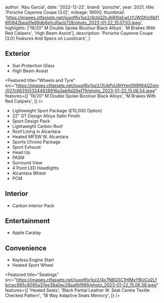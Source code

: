 
  author: 'Abu Garciá',
  date: '2022-12-22',
  brand: 'porsche',
  year: 2021,
  title: 'Porsche Cayenne Coupe [3.0]',
  mileage: 19000,
  thumbnail: 'https://images.ctfassets.net/ijuxqf6x1pz2/4cbQ2hJbRXIsEwLtYJW0Xh/6bf18f0642bea0fe69db6e1cd1acb728/photo_2023-01-22_15.07.03.jpeg',
  highlights: ['19/20" M Double Spoke Bicolour Black Alloys', 'M Brakes With Red Calipers', 'High Beam Assist'],
  description:
    'Porsche Cayenne Coupe [3.0] Features And Specs on Luxoticars',
}


## Exterior
- Sun Protection Glass
- High Beam Assist

<Featured
  title="Wheels and Tyre"
  src="https://images.ctfassets.net/ijuxqf6x1pz2/3UbPdJ9HYen599fl64QZpm/027c6631053344928916a3ab9d20ef79/photo_2023-01-22_15.06.54.jpeg"
  features={[
    '19/20" M Double Spoke Bicolour Black Alloys',
    'M Brakes With Red Calipers',
  ]}
/>

- Lightweight Sport Package (£10,000 Option)
- 22" GT Design Alloys Satin Finish
- Sport Design Pack
- Lightweight Carbon Roof
- Roof Lining in Alcantara
- Heated MFSW W. Alcantara
- Sports Chrono Package
- Sport Exhaust
- Head Up
- PASM
- Surround View
- 4 Point LED Headlights
- Alcantara Wheel
- PCM

## Interior
- Carbon Interior Pack

## Entertainment
- Apple Carplay

## Convenience
- Keyless Engine Start
- Heated Sport Wheel

<Featured
  title="Seatings"
  src="https://images.ctfassets.net/ijuxqf6x1pz2/4x7NBG5C1HIMvYBUCq2Lfb/cec985c8095a37ee38a0ec28aafbf989/photo_2023-01-22_15.06.38.jpeg"
  features={[
    'Heated Seats',
    'Black Partial Leather W. Seat Centre Textile Checked Pattern',
    '18 Way Adaptive Seats Memory',
  ]}
/>
